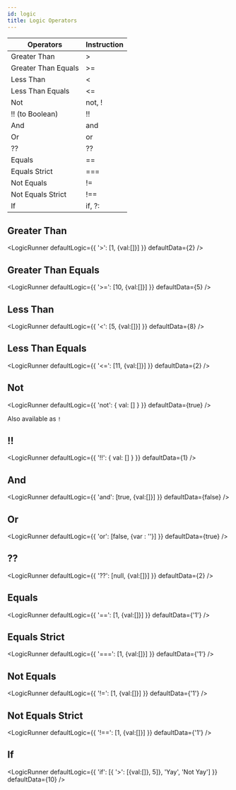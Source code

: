 ```yaml
---
id: logic
title: Logic Operators
---
```



Operators | Instruction 
-- | -- 
Greater Than | >
Greater Than Equals  | >=
Less Than | &lt;
Less Than Equals | &lt;=
Not | not, !
!! (to Boolean) | !!
And | and
Or | or
?? | ??
Equals | ==
Equals Strict | ===
Not Equals | !=
Not Equals Strict | !==
If | if, ?:

## Greater Than


<LogicRunner defaultLogic={{
    '>': [1, {val:[]}]
}} defaultData={2} />


## Greater Than Equals


<LogicRunner defaultLogic={{
    '>=': [10, {val:[]}]
}} defaultData={5} />


## Less Than

<LogicRunner defaultLogic={{
    '<': [5, {val:[]}]
}} defaultData={8} />


## Less Than Equals

<LogicRunner defaultLogic={{
    '<=': [11, {val:[]}]
}} defaultData={2} />


## Not

<LogicRunner defaultLogic={{
    'not': { val: [] }
}} defaultData={true} />

Also available as `!`



## !!

<LogicRunner defaultLogic={{
    '!!': { val: [] }
}} defaultData={1} />


## And

<LogicRunner defaultLogic={{
    'and': [true, {val:[]}]
}} defaultData={false} />

## Or

<LogicRunner defaultLogic={{
    'or': [false, {var : ''}]
}} defaultData={true} />

## ??

<LogicRunner defaultLogic={{
    '??': [null, {val:[]}]
}} defaultData={2} />

## Equals 
 
<LogicRunner defaultLogic={{
    '==': [1, {val:[]}]
}} defaultData={'1'} />

## Equals Strict 
 
<LogicRunner defaultLogic={{
    '===': [1, {val:[]}]
}} defaultData={'1'} />

## Not Equals 

<LogicRunner defaultLogic={{
    '!=': [1, {val:[]}]
}} defaultData={'1'} />

## Not Equals Strict 

<LogicRunner defaultLogic={{
    '!==': [1, {val:[]}]
}} defaultData={'1'} />

## If 

<LogicRunner defaultLogic={{
    'if': [{ '>': [{val:[]}, 5]}, 'Yay', 'Not Yay']
}} defaultData={10} />